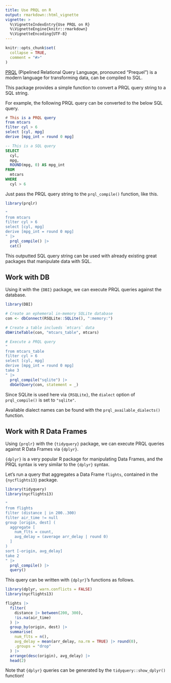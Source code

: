 ```yaml
---
title: Use PRQL on R
output: rmarkdown::html_vignette
vignette: >
  %\VignetteIndexEntry{Use PRQL on R}
  %\VignetteEngine{knitr::rmarkdown}
  %\VignetteEncoding{UTF-8}
---
```


```r
knitr::opts_chunk$set(
  collapse = TRUE,
  comment = "#>"
)
```

[PRQL](https://prql-lang.org/) (Pipelined Relational Query Language, pronounced "Prequel")
is a modern language for transforming data, can be compiled to SQL.

This package provides a simple function to convert a PRQL query string to a SQL string.

For example, the following PRQL query can be converted to the below SQL query.

```elm
# This is a PRQL query
from mtcars
filter cyl > 6
select [cyl, mpg]
derive [mpg_int = round 0 mpg]
```

```sql
-- This is a SQL query
SELECT
  cyl,
  mpg,
  ROUND(mpg, 0) AS mpg_int
FROM
  mtcars
WHERE
  cyl > 6
```

Just pass the PRQL query string to the `prql_compile()` function, like this.

```r
library(prqlr)

"
from mtcars
filter cyl > 6
select [cyl, mpg]
derive [mpg_int = round 0 mpg]
" |>
  prql_compile() |>
  cat()
```

This outputted SQL query string can be used with already existing great packages that manipulate data with SQL.

## Work with DB

Using it with the `{DBI}` package, we can execute PRQL queries against the database.

```r
library(DBI)

# Create an ephemeral in-memory SQLite database
con <- dbConnect(RSQLite::SQLite(), ":memory:")

# Create a table inclueds `mtcars` data
dbWriteTable(con, "mtcars_table", mtcars)

# Execute a PRQL query
"
from mtcars_table
filter cyl > 6
select [cyl, mpg]
derive [mpg_int = round 0 mpg]
take 3
" |>
  prql_compile("sqlite") |>
  dbGetQuery(con, statement = _)
```

Since SQLite is used here via `{RSQLite}`, the `dialect` option of `prql_compile()` is set to `"sqlite"`.

Available dialect names can be found with the `prql_available_dialects()` function.

## Work with R Data Frames

Using `{prqlr}` with the `{tidyquery}` package, we can execute PRQL queries against R Data Frames via `{dplyr}`.

`{dplyr}` is a very popular R package for manipulating Data Frames,
and the PRQL syntax is very similar to the `{dplyr}` syntax.

Let's run a query that aggregates a Data Frame `flights`, contained in the `{nycflights13}` package.

```r
library(tidyquery)
library(nycflights13)

"
from flights
filter (distance | in 200..300)
filter air_time != null
group [origin, dest] (
  aggregate [
    num_flts = count,
    avg_delay = (average arr_delay | round 0)
  ]
)
sort [-origin, avg_delay]
take 2
" |>
  prql_compile() |>
  query()
```

This query can be written with `{dplyr}`'s functions as follows.

```r
library(dplyr, warn.conflicts = FALSE)
library(nycflights13)

flights |>
  filter(
    distance |> between(200, 300),
    !is.na(air_time)
  ) |>
  group_by(origin, dest) |>
  summarise(
    num_flts = n(),
    avg_delay = mean(arr_delay, na.rm = TRUE) |> round(0),
    .groups = "drop"
  ) |>
  arrange(desc(origin), avg_delay) |>
  head(2)
```

Note that `{dplyr}` queries can be generated by the `tidyquery::show_dplyr()` function!
